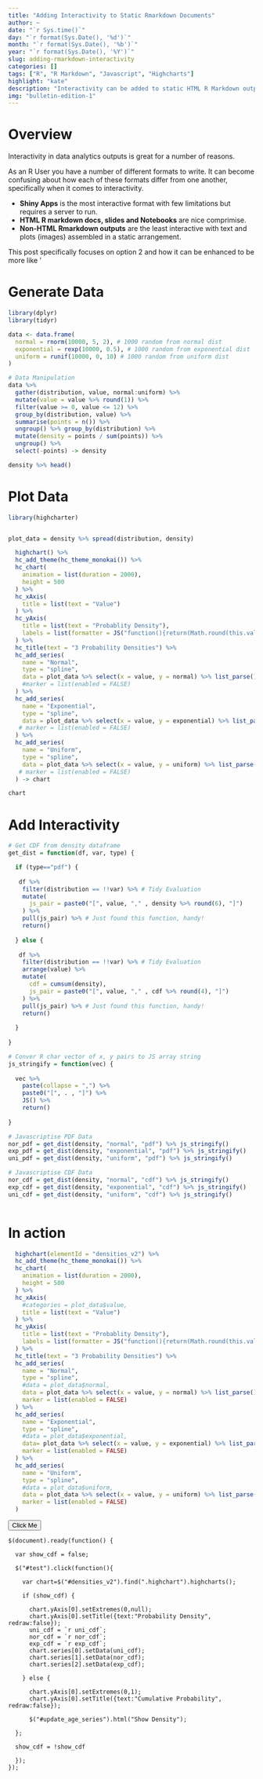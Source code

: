 ```yaml
---
title: "Adding Interactivity to Static Rmarkdown Documents"
author: ~
date: "`r Sys.time()`"
day: "`r format(Sys.Date(), '%d')`"
month: "`r format(Sys.Date(), '%b')`"
year: "`r format(Sys.Date(), '%Y')`"
slug: adding-rmarkdown-interactivity
categories: []
tags: ["R", "R Markdown", "Javascript", "Highcharts"]
highlight: "kate"
description: "Interactivity can be added to static HTML R Markdown outputs by using a couple of cool tricks."
img: "bulletin-edition-1"
---
```


# Overview

Interactivity in data analytics outputs is great for a number of reasons.

As an R User you have a number of different formats to write. It can become confusing about how each of these formats differ from one another, specifically when it comes to interactivity.

- **Shiny Apps** is the most interactive format with few limitations but requires a server to run.
- **HTML R markdown docs, slides and Notebooks** are nice comprimise.
- **Non-HTML Rmarkdown outputs** are the least interactive with text and plots (images) assembled in a static arrangement.

This post specifically focuses on option 2 and how it can be enhanced to be more like '


# Generate Data

```r
library(dplyr)
library(tidyr)

data <- data.frame(
  normal = rnorm(10000, 5, 2), # 1000 random from normal dist
  exponential = rexp(10000, 0.5), # 1000 random from exponential dist
  uniform = runif(10000, 0, 10) # 1000 random from uniform dist
)

# Data Manipulation
data %>%
  gather(distribution, value, normal:uniform) %>%
  mutate(value = value %>% round(1)) %>%
  filter(value >= 0, value <= 12) %>%
  group_by(distribution, value) %>%
  summarise(points = n()) %>%
  ungroup() %>% group_by(distribution) %>%
  mutate(density = points / sum(points)) %>%
  ungroup() %>%
  select(-points) -> density

density %>% head()

```


# Plot Data

```r

library(highcharter)


plot_data = density %>% spread(distribution, density)

  highchart() %>%
  hc_add_theme(hc_theme_monokai()) %>%
  hc_chart(
    animation = list(duration = 2000),
    height = 500
  ) %>%
  hc_xAxis(
    title = list(text = "Value")
  ) %>%
  hc_yAxis(
    title = list(text = "Probablity Density"),
    labels = list(formatter = JS("function(){return(Math.round(this.value * 1000) / 10 + '%')}"))
  ) %>%
  hc_title(text = "3 Probability Densities") %>%
  hc_add_series(
    name = "Normal", 
    type = "spline",
    data = plot_data %>% select(x = value, y = normal) %>% list_parse()
    #marker = list(enabled = FALSE)
  ) %>%
  hc_add_series(
    name = "Exponential",
    type = "spline",
    data = plot_data %>% select(x = value, y = exponential) %>% list_parse()
   # marker = list(enabled = FALSE)
  ) %>%
  hc_add_series(
    name = "Uniform",
    type = "spline",
    data = plot_data %>% select(x = value, y = uniform) %>% list_parse()
   # marker = list(enabled = FALSE)
  ) -> chart

chart


```


# Add Interactivity


```r

# Get CDF from density dataframe
get_dist = function(df, var, type) {

  if (type=="pdf") {
    
   df %>%
    filter(distribution == !!var) %>% # Tidy Evaluation
    mutate(
      js_pair = paste0("[", value, "," , density %>% round(6), "]")
    ) %>%
    pull(js_pair) %>% # Just found this function, handy!
    return()
    
  } else {
    
   df %>%
    filter(distribution == !!var) %>% # Tidy Evaluation
    arrange(value) %>%
    mutate(
      cdf = cumsum(density),
      js_pair = paste0("[", value, "," , cdf %>% round(4), "]")
    ) %>%
    pull(js_pair) %>% # Just found this function, handy!
    return()
    
  }
  
}

# Conver R char vector of x, y pairs to JS array string
js_stringify = function(vec) {
  
  vec %>%
    paste(collapse = ",") %>%
    paste0("[", . , "]") %>%
    JS() %>%
    return()
  
}

# Javascriptise PDF Data
nor_pdf = get_dist(density, "normal", "pdf") %>% js_stringify()
exp_pdf = get_dist(density, "exponential", "pdf") %>% js_stringify()
uni_pdf = get_dist(density, "uniform", "pdf") %>% js_stringify()

# Javascriptise CDF Data
nor_cdf = get_dist(density, "normal", "cdf") %>% js_stringify()
exp_cdf = get_dist(density, "exponential", "cdf") %>% js_stringify()
uni_cdf = get_dist(density, "uniform", "cdf") %>% js_stringify()



```

# In action

```r

  highchart(elementId = "densities_v2") %>%
  hc_add_theme(hc_theme_monokai()) %>%
  hc_chart(
    animation = list(duration = 2000),
    height = 500
  ) %>%
  hc_xAxis(
    #categories = plot_data$value,
    title = list(text = "Value")
  ) %>%
  hc_yAxis(
    title = list(text = "Probablity Density"),
    labels = list(formatter = JS("function(){return(Math.round(this.value * 1000) / 10 + '%')}"))
  ) %>%
  hc_title(text = "3 Probability Densities") %>%
  hc_add_series(
    name = "Normal", 
    type = "spline",
    #data = plot_data$normal,
    data = plot_data %>% select(x = value, y = normal) %>% list_parse(),
    marker = list(enabled = FALSE)
  ) %>%
  hc_add_series(
    name = "Exponential",
    type = "spline",
    #data = plot_data$exponential,
    data= plot_data %>% select(x = value, y = exponential) %>% list_parse(),
    marker = list(enabled = FALSE)
  ) %>%
  hc_add_series(
    name = "Uniform",
    type = "spline",
    #data = plot_data$uniform,
    data = plot_data %>% select(x = value, y = uniform) %>% list_parse(),
    marker = list(enabled = FALSE)
  ) 

```

<button id="test"> Click Me </button>

<script>

  $(document).ready(function() {
  
    var show_cdf = true;
    
    $("#test").click(function(){
    
      var chart=$("#densities_v2").highcharts();
      
      if (!show_cdf) {
      
        chart.yAxis[0].setTitle({text:"Cumulative Probability", redraw:false});
        uni_cdf = `r uni_cdf`;
        nor_cdf = `r nor_cdf`;
        exp_cdf = `r exp_cdf`;
        chart.series[0].setData(nor_cdf);
        chart.series[1].setData(exp_cdf);
        chart.series[2].setData(uni_cdf);
        $("#test").html("Show Density");
        
      } else {
      
        chart.yAxis[0].setTitle({text:"Probability Density", redraw:false});
        uni_pdf = `r uni_pdf`;
        nor_pdf = `r nor_pdf`;
        exp_pdf = `r exp_pdf`;
        chart.series[0].setData(nor_pdf);
        chart.series[1].setData(exp_pdf);
        chart.series[2].setData(uni_pdf);
        $("#test").html("Show CDF");
      
    };
    
    show_cdf = !show_cdf;
    
    }); 
  });

</script>



```{class.source="language-javascript"}

$(document).ready(function() {

  var show_cdf = false;
  
  $("#test").click(function(){
  
    var chart=$("#densities_v2").find(".highchart").highcharts();
    
    if (show_cdf) {
    
      chart.yAxis[0].setExtremes(0,null);
      chart.yAxis[0].setTitle({text:"Probability Density", redraw:false});
      uni_cdf = `r uni_cdf`;
      nor_cdf = `r nor_cdf`;
      exp_cdf = `r exp_cdf`;
      chart.series[0].setData(uni_cdf);
      chart.series[1].setData(nor_cdf);
      chart.series[2].setData(exp_cdf);

    } else {
    
      chart.yAxis[0].setExtremes(0,1);
      chart.yAxis[0].setTitle({text:"Cumulative Probability", redraw:false});

      $("#update_age_series").html("Show Density");
    
  };
  
  show_cdf = !show_cdf
  
  }); 
});

```

